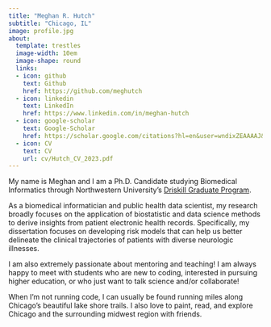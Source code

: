```yaml
---
title: "Meghan R. Hutch"
subtitle: "Chicago, IL"
image: profile.jpg
about:
  template: trestles
  image-width: 10em
  image-shape: round
  links:
  - icon: github
    text: Github
    href: https://github.com/meghutch
  - icon: linkedin
    text: LinkedIn
    href: https://www.linkedin.com/in/meghan-hutch
  - icon: google-scholar
    text: Google-Scholar
    href: https://scholar.google.com/citations?hl=en&user=wndixZEAAAAJ&view_op=list_works
  - icon: CV
    text: CV
    url: cv/Hutch_CV_2023.pdf
---
```


My name is Meghan and I am a Ph.D. Candidate studying Biomedical Informatics through Northwestern University's [Driskill Graduate Program](https://www.feinberg.northwestern.edu/sites/dgp/index.html).

As a biomedical informatician and public health data scientist, my research broadly focuses on the application of biostatistic and data science methods to derive insights from patient electronic health records. Specifically, my dissertation focuses on developing risk models that can help us better delineate the clinical trajectories of patients with diverse neurologic illnesses. 

I am also extremely passionate about mentoring and teaching! I am always happy to meet with students who are new to coding, interested in pursuing higher education, or who just want to talk science and/or collaborate!

When I'm not running code, I can usually be found running miles along Chicago's beautiful lake shore trails. I also love to paint, read, and explore Chicago and the surrounding midwest region with friends.
